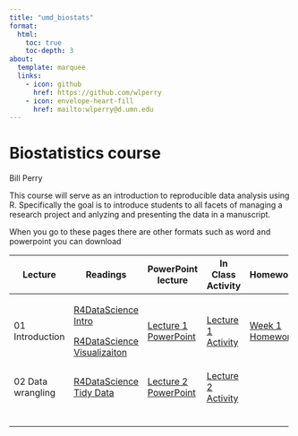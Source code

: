 ```yaml
---
title: "umd_biostats"
format: 
  html:
    toc: true
    toc-depth: 3
about:
  template: marquee
  links:
    - icon: github
      href: https://github.com/wlperry
    - icon: envelope-heart-fill
      href: mailto:wlperry@d.umn.edu
---
```


# Biostatistics course

Bill Perry

This course will serve as an introduction to reproducible data analysis using R. Specifically the goal is to introduce students to all facets of managing a research project and anlyzing and presenting the data in a manuscript.

When you go to these pages there are other formats such as word and powerpoint you can download

+-------------------+---------------------------------------------------------------------------+--------------------------------------------------------------------------+--------------------------------------------------------------------------------+----------------------------------------------------------------+
| Lecture           | Readings                                                                  | PowerPoint lecture                                                       | In Class Activity                                                              | Homework                                                       |
+===================+===========================================================================+==========================================================================+================================================================================+================================================================+
| 01 Introduction   | [R4DataScience Intro](https://r4ds.hadley.nz/intro.html)                  | [Lecture 1 PowerPoint](lectures/lecture_01/01_1_lecture_powerpoint.qmd)  | [Lecture 1 Activity](lectures/lecture_01/01_2_class_activity_pine_needles.qmd) | [Week 1 Homework](lectures/lecture_01/01_03_take_homework.qmd) |
|                   |                                                                           |                                                                          |                                                                                |                                                                |
|                   | [R4DataScience Visualizaiton](https://r4ds.hadley.nz/data-visualize.html) |                                                                          |                                                                                |                                                                |
+-------------------+---------------------------------------------------------------------------+--------------------------------------------------------------------------+--------------------------------------------------------------------------------+----------------------------------------------------------------+
| 02 Data wrangling | [R4DataScience Tidy Data](https://r4ds.hadley.nz/data-tidy.html)          | [Lecture 2 PowerPoint](lectures/lecture_02/02_01_lecture_powerpoint.qmd) | [Lecture 2 Activity](lectures/lecture_02/02_02_class_activity.qmd)             |                                                                |
+-------------------+---------------------------------------------------------------------------+--------------------------------------------------------------------------+--------------------------------------------------------------------------------+----------------------------------------------------------------+
|                   |                                                                           |                                                                          |                                                                                |                                                                |
+-------------------+---------------------------------------------------------------------------+--------------------------------------------------------------------------+--------------------------------------------------------------------------------+----------------------------------------------------------------+
|                   |                                                                           |                                                                          |                                                                                |                                                                |
+-------------------+---------------------------------------------------------------------------+--------------------------------------------------------------------------+--------------------------------------------------------------------------------+----------------------------------------------------------------+
|                   |                                                                           |                                                                          |                                                                                |                                                                |
+-------------------+---------------------------------------------------------------------------+--------------------------------------------------------------------------+--------------------------------------------------------------------------------+----------------------------------------------------------------+
|                   |                                                                           |                                                                          |                                                                                |                                                                |
+-------------------+---------------------------------------------------------------------------+--------------------------------------------------------------------------+--------------------------------------------------------------------------------+----------------------------------------------------------------+
|                   |                                                                           |                                                                          |                                                                                |                                                                |
+-------------------+---------------------------------------------------------------------------+--------------------------------------------------------------------------+--------------------------------------------------------------------------------+----------------------------------------------------------------+
|                   |                                                                           |                                                                          |                                                                                |                                                                |
+-------------------+---------------------------------------------------------------------------+--------------------------------------------------------------------------+--------------------------------------------------------------------------------+----------------------------------------------------------------+
